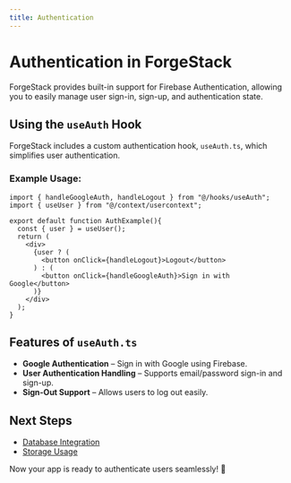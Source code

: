 ```yaml
---
title: Authentication
---
```


# Authentication in ForgeStack

ForgeStack provides built-in support for Firebase Authentication, allowing you to easily manage user sign-in, sign-up, and authentication state.

## Using the `useAuth` Hook

ForgeStack includes a custom authentication hook, `useAuth.ts`, which simplifies user authentication.

### Example Usage:

```tsx
import { handleGoogleAuth, handleLogout } from "@/hooks/useAuth";
import { useUser } from "@/context/usercontext";

export default function AuthExample(){
  const { user } = useUser();
  return (
    <div>
      {user ? (
        <button onClick={handleLogout}>Logout</button>
      ) : (
        <button onClick={handleGoogleAuth}>Sign in with Google</button>
      )}
    </div>
  );
}

```

## Features of `useAuth.ts`
- **Google Authentication** – Sign in with Google using Firebase.
- **User Authentication Handling** – Supports email/password sign-in and sign-up.
- **Sign-Out Support** – Allows users to log out easily.

## Next Steps
- [Database Integration](./usage/database)
- [Storage Usage](./usage/storage)

Now your app is ready to authenticate users seamlessly! 🚀

